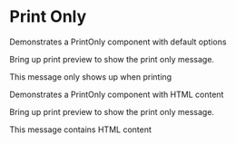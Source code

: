 

<Meta title="core|Dev Utilities/Print Only" component={PrintOnly}/>

# Print Only

Demonstrates a PrintOnly component with default options

<Preview>
  <Story name="default">
    <div>
      <p>Bring up print preview to show the print only message.</p>
      <PrintOnly>This message only shows up when printing</PrintOnly>
    </div>    
  </Story>
</Preview>

Demonstrates a PrintOnly component with HTML content

<Preview>
  <Story name="with HTML content">
    <div>
      <p>Bring up print preview to show the print only message.</p>
      <PrintOnly>
        <div>
          This message contains <span style={{ color: 'red' }}>HTML content</span>
        </div>
      </PrintOnly>
    </div>    
  </Story>
</Preview>